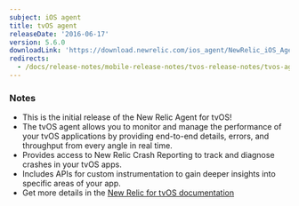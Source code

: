```yaml
---
subject: iOS agent
title: tvOS agent
releaseDate: '2016-06-17'
version: 5.6.0
downloadLink: 'https://download.newrelic.com/ios_agent/NewRelic_iOS_Agent_5.6.0.zip'
redirects:
  - /docs/release-notes/mobile-release-notes/tvos-release-notes/tvos-agent-xxx
---
```


### Notes

* This is the initial release of the New Relic Agent for tvOS!
* The tvOS agent allows you to monitor and manage the performance of your tvOS applications by providing end-to-end details, errors, and throughput from every angle in real time.
* Provides access to New Relic Crash Reporting to track and diagnose crashes in your tvOS apps.
* Includes APIs for custom instrumentation to gain deeper insights into specific areas of your app.
* Get more details in the [New Relic for tvOS documentation](https://docs.newrelic.com/docs/mobile-monitoring/new-relic-mobile-ios/tvos)
